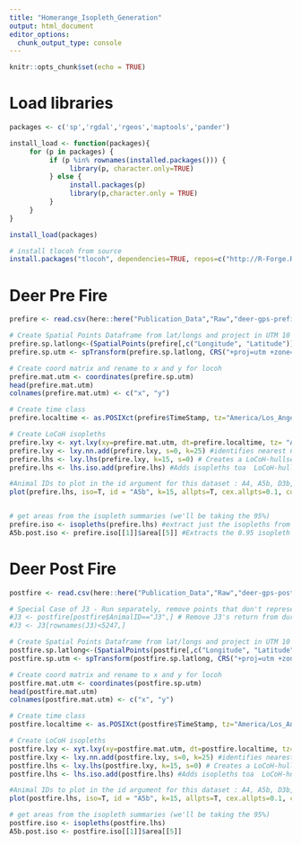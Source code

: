 ```yaml
---
title: "Homerange_Isopleth_Generation"
output: html_document
editor_options: 
  chunk_output_type: console
---
```


```r
knitr::opts_chunk$set(echo = TRUE)
```

# Load libraries
```r
packages <- c('sp','rgdal','rgeos','maptools','pander')

install_load <- function(packages){
     for (p in packages) {
          if (p %in% rownames(installed.packages())) {
               library(p, character.only=TRUE)
          } else {
               install.packages(p)
               library(p,character.only = TRUE)
          }
     }
}

install_load(packages)

# install tlocoh from source
install.packages("tlocoh", dependencies=TRUE, repos=c("http://R-Forge.R-project.org", "http://cran.cnr.berkeley.edu"), type="source")
```

# Deer Pre Fire
```r
prefire <- read.csv(here::here("Publication_Data","Raw","deer-gps-prefire.csv"))

# Create Spatial Points Dataframe from lat/longs and project in UTM 10
prefire.sp.latlong<-(SpatialPoints(prefire[,c("Longitude", "Latitude")], proj4string=CRS("+proj=longlat +ellps=WGS84")))
prefire.sp.utm <- spTransform(prefire.sp.latlong, CRS("+proj=utm +zone=10 +ellps=WGS84"))

# Create coord matrix and rename to x and y for locoh
prefire.mat.utm <- coordinates(prefire.sp.utm)
head(prefire.mat.utm)
colnames(prefire.mat.utm) <- c("x", "y")

# Create time class
prefire.localtime <- as.POSIXct(prefire$TimeStamp, tz="America/Los_Angeles")

# Create LoCoH isopleths
prefire.lxy <- xyt.lxy(xy=prefire.mat.utm, dt=prefire.localtime, tz= "America/Los_Angeles", id=prefire$AnimalID, proj4string=CRS("+proj=utm +zone=10 +ellps=WGS84"), dup.dt.check=FALSE) #create a LoCoH-xy object
prefire.lxy <- lxy.nn.add(prefire.lxy, s=0, k=25) #identifies nearest neighbors for a LoCoH-xy object
prefire.lhs <- lxy.lhs(prefire.lxy, k=15, s=0) # Creates a LoCoH-hullset object 
prefire.lhs <- lhs.iso.add(prefire.lhs) #Adds isopleths toa  LoCoH-hullset object

#Animal IDs to plot in the id argument for this dataset : A4, A5b, D3b, F2, H2, H3, H4, H5, I5, J1, J2, J3, J5, K1, K2, K4, P4, Q5
plot(prefire.lhs, iso=T, id = "A5b", k=15, allpts=T, cex.allpts=0.1, col.allpts="gray30", ufipt=F, figs.per.page=1)


# get areas from the isopleth summaries (we'll be taking the 95%)
prefire.iso <- isopleths(prefire.lhs) #extract just the isopleths from our LoCoH-xy object
A5b.post.iso <- prefire.iso[[1]]$area[[5]] #Extracts the 0.95 isopleth homerange area in m^2
```


# Deer Post Fire
```r
postfire <- read.csv(here::here("Publication_Data","Raw","deer-gps-postfire.csv"))

# Special Case of J3 - Run separately, remove points that don't represent home range because J3 fled the fire front
#J3 <- postfire[postfire$AnimalID=="J3",] # Remove J3's return from during fire move over Cow Mountain
#J3 <- J3[rownames(J3)<5247,]

# Create Spatial Points Dataframe from lat/longs and project in UTM 10
postfire.sp.latlong<-(SpatialPoints(postfire[,c("Longitude", "Latitude")], proj4string=CRS("+proj=longlat +ellps=WGS84")))
postfire.sp.utm <- spTransform(postfire.sp.latlong, CRS("+proj=utm +zone=10 +ellps=WGS84"))

# Create coord matrix and rename to x and y for locoh
postfire.mat.utm <- coordinates(postfire.sp.utm)
head(postfire.mat.utm)
colnames(postfire.mat.utm) <- c("x", "y")

# Create time class
postfire.localtime <- as.POSIXct(postfire$TimeStamp, tz="America/Los_Angeles")

# Create LoCoH isopleths
postfire.lxy <- xyt.lxy(xy=postfire.mat.utm, dt=postfire.localtime, tz= "America/Los_Angeles", id=postfire$AnimalID, proj4string=CRS("+proj=utm +zone=10 +ellps=WGS84"), dup.dt.check=FALSE) #create a LoCoH-xy object
postfire.lxy <- lxy.nn.add(postfire.lxy, s=0, k=25) #identifies nearest neighbors for a LoCoH-xy object
postfire.lhs <- lxy.lhs(postfire.lxy, k=15, s=0) # Creates a LoCoH-hullset object 
postfire.lhs <- lhs.iso.add(postfire.lhs) #Adds isopleths toa  LoCoH-hullset object

#Animal IDs to plot in the id argument for this dataset : A4, A5b, D3b, F2, H2, H3, H4, H5, I5, J1, J2, J5, K1, K2, K4, P4, Q5 - Note that this won't be the correct value for Doe J3, see below
plot(postfire.lhs, iso=T, id = "A5b", k=15, allpts=T, cex.allpts=0.1, col.allpts="gray30", ufipt=F, figs.per.page=1)

# get areas from the isopleth summaries (we'll be taking the 95%)
postfire.iso <- isopleths(postfire.lhs)
A5b.post.iso <- postfire.iso[[1]]$area[[5]]
```

